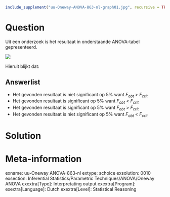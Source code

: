 ```r
include_supplement("uu-Oneway-ANOVA-863-nl-graph01.jpg", recursive = TRUE)
```
Question
========
Uit een onderzoek is het resultaat in onderstaande ANOVA-tabel gepresenteerd.

![](uu-Oneway-ANOVA-863-nl-graph01.jpg)

Hieruit blijkt dat:

Answerlist
----------
* Het gevonden resultaat is niet significant op 5% want $F_{obt}$ > $F_{crit}$
* Het gevonden resultaat is significant op 5% want $F_{obt}$ < $F_{crit}$
* Het gevonden resultaat is significant op 5% want $F_{obt}$ > $F_{crit}$
* Het gevonden resultaat is niet significant op 5% want $F_{obt}$ < $F_{crit}$


Solution
========


Meta-information
================
exname: uu-Oneway ANOVA-863-nl
extype: schoice
exsolution: 0010
exsection: Inferential Statistics/Parametric Techniques/ANOVA/Oneway ANOVA
exextra[Type]: Interpretating output
exextra[Program]: 
exextra[Language]: Dutch
exextra[Level]: Statistical Reasoning
